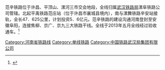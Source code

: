 {{expand|time=2015-05-20T08:05:01+00:00}}
{{refimprove|time=2015-05-20T08:04:38+00:00}}
{{Infobox rail system-route
|box_width=350px
|rail_name=范辛铁路
|other_name=
|banner_color=
|image=
|imagesize=
|caption=
|system_map=
|mapimage_width=
|map_bgcolor=
|code_name=
|locale={{PRC}}
|service_type=货物列车
|network=
|begin_operation=
|end_operation=
|operation_note=
|system_length=47.625 km
|length_in_operation=47.625 km
|total_length=
|line_title=线路
|lines=1 （正进行复线改造）
|stations=
|route_title=线路
|main_route=
|secondary_route=
|branch_route=
|standard=
|main_stations=[[范庄站|范庄站]]、[[邓李站|邓李站]]、[[辛庄站|辛庄站]]
|ridership=
|fleet_size=
|max_speed=120km/h
|track_gauge=1435毫米（[[标准轨|标准轨]]）
|min_radius=
|max_grade=
|block_signal=自动闭塞
|electrified= 
|engine= 内燃
|depot=
|operator=[[武汉铁路局|武汉铁路局]]漯阜铁路公司
}}
范辛铁路位于许昌、平顶山、漯河三市交会地段，全线归属[[武汉铁路局|武汉铁路局]]漯阜铁路公司管辖。北起平禹铁路范庄站（位于许昌市襄城县境内），南与漯舞铁路辛安站接轨，全长47．625公里，计划投资5．6亿元。范辛铁路的建设沟通河南登封至安徽阜阳，连接焦柳、京广、京九三大铁路干线。全线于2013年五月全线经过验收通车。<ref>{{cite news|url=http://www.hb.xinhuanet.com/2013-12/20/c_118647300.htm|title=漯阜公司范辛铁路开出首趟货运列车|publisher=新华网湖北频道|date=2013-12-20|deadurl=yes|archiveurl=https://web.archive.org/web/20150518103033/http://www.hb.xinhuanet.com/2013-12/20/c_118647300.htm|archivedate=2015-05-18}}</ref>


{{河南铁路线}}
{{中国铁路}}
[[Category:河南省铁路线|Category:河南省铁路线]]
[[Category:单线铁路|Category:单线铁路]]
[[Category:中国铁路武汉局集团有限公司|Category:中国铁路武汉局集团有限公司]]